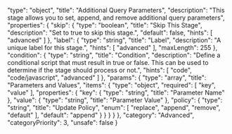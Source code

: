   "type": "object",
  "title": "Additional Query Parameters",
  "description": "This stage allows you to set, append, and remove additional query parameters",
  "properties": {
    "skip": {
      "type": "boolean",
      "title": "Skip This Stage",
      "description": "Set to true to skip this stage.",
      "default": false,
      "hints": [
        "advanced"
      ]
    },
    "label": {
      "type": "string",
      "title": "Label",
      "description": "A unique label for this stage.",
      "hints": [
        "advanced"
      ],
      "maxLength": 255
    },
    "condition": {
      "type": "string",
      "title": "Condition",
      "description": "Define a conditional script that must result in true or false. This can be used to determine if the stage should process or not.",
      "hints": [
        "code",
        "code/javascript",
        "advanced"
      ]
    },
    "params": {
      "type": "array",
      "title": "Parameters and Values",
      "items": {
        "type": "object",
        "required": [
          "key",
          "value"
        ],
        "properties": {
          "key": {
            "type": "string",
            "title": "Parameter Name"
          },
          "value": {
            "type": "string",
            "title": "Parameter Value"
          },
          "policy": {
            "type": "string",
            "title": "Update Policy",
            "enum": [
              "replace",
              "append",
              "remove",
              "default"
            ],
            "default": "append"
          }
        }
      }
    }
  },
  "category": "Advanced",
  "categoryPriority": 3,
  "unsafe": false
}

